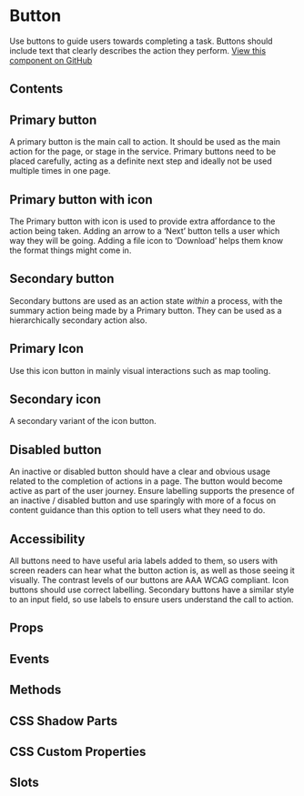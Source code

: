 # Button

Use buttons to guide users towards completing a task. Buttons should include text that clearly describes the action they perform. [View this component on GitHub](https://github.com/UKHO/admiralty-design-system/tree/main/packages/core/src/components/button)

## Contents

## Primary button

A primary button is the main call to action. It should be used as the main action for the page, or stage in the service. Primary buttons need to be placed carefully, acting as a definite next step and ideally not be used multiple times in one page.


<PrimaryButton />

## Primary button with icon

The Primary button with icon is used to provide extra affordance to the action being taken. Adding an arrow to a ‘Next’ button tells a user which way they will be going. Adding a file icon to ‘Download’ helps them know the format things might come in.


<PrimaryButtonWithIcon />

## Secondary button

Secondary buttons are used as an action state _within_ a process, with the summary action being made by a Primary button. They can be used as a hierarchically secondary action also.


<SecondaryButton />

## Primary Icon

Use this icon button in mainly visual interactions such as map tooling.


<Icon />

## Secondary icon

A secondary variant of the icon button.


<SecondaryIcon />

## Disabled button

An inactive or disabled button should have a clear and obvious usage related to the completion of actions in a page. The button would become active as part of the user journey. Ensure labelling supports the presence of an inactive / disabled button and use sparingly with more of a focus on content guidance than this option to tell users what they need to do.


<DisabledButton />

## Accessibility

All buttons need to have useful aria labels added to them, so users with screen readers can hear what the button action is, as well as those seeing it visually. The contrast levels of our buttons are AAA WCAG compliant. Icon buttons should use correct labelling. Secondary buttons have a similar style to an input field, so use labels to ensure users understand the call to action.

## Props


<Props />

## Events


<Events />

## Methods


<Methods />

## CSS Shadow Parts


<Parts />

## CSS Custom Properties


<CustomProps />

## Slots


<Slots />

